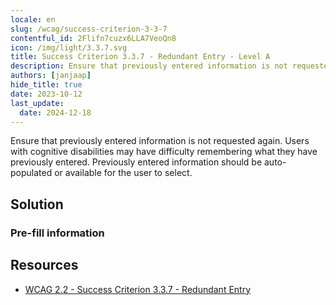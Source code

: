 ```yaml
---
locale: en
slug: /wcag/success-criterion-3-3-7
contentful_id: 2Flifn7cuzx6LLA7VeoQn8
icon: /img/light/3.3.7.svg
title: Success Criterion 3.3.7 - Redundant Entry - Level A
description: Ensure that previously entered information is not requested again. Users with cognitive disabilities may have difficulty remembering what they have previously entered. Previously entered information should be auto-populated or available for the user to select.
authors: [janjaap]
hide_title: true
date: 2023-10-12
last_update:
  date: 2024-12-18
---
```


<Hero
  title="Redundant Entry"
  image="/img/light/3.3.7.svg"
  alt="WCAG 3.3.7 icon"
  prefix="Success Criterion 3.3.7"
  suffix="Level A"
/>

Ensure that previously entered information is not requested again. Users with cognitive disabilities may have difficulty remembering what they have previously entered. Previously entered information should be auto-populated or available for the user to select.

## Solution

### Pre-fill information

<CodeSample id="input-redundant" locale="en"/>

## Resources

- [WCAG 2.2 - Success Criterion 3.3.7 - Redundant Entry](https://www.w3.org/TR/WCAG22/#redundant-entry)
